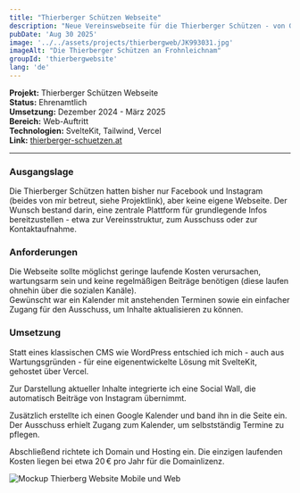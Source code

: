 ```yaml
---
title: "Thierberger Schützen Webseite"
description: "Neue Vereinswebseite für die Thierberger Schützen - von Grund auf mit SvelteKit entwickelt, inklusive Social Wall & Terminkalender"
pubDate: 'Aug 30 2025'
image: '../../assets/projects/thierbergweb/JK993031.jpg'
imageAlt: "Die Thierberger Schützen an Frohnleichnam"
groupId: 'thierbergwebsite'
lang: 'de'
---
```


**Projekt:** Thierberger Schützen Webseite  
**Status:** Ehrenamtlich  
**Umsetzung:** Dezember 2024 - März 2025  
**Bereich:** Web-Auftritt  
**Technologien:** SvelteKit, Tailwind, Vercel  
**Link:** <a href="https://thierberger-schuetzen.at" target="_blank" rel="noopener noreferrer">thierberger-schuetzen.at</a>

---

### Ausgangslage

Die Thierberger Schützen hatten bisher nur Facebook und Instagram (beides von mir betreut, siehe Projektlink), aber keine eigene Webseite. Der Wunsch bestand darin, eine zentrale Plattform für grundlegende Infos bereitzustellen - etwa zur Vereinsstruktur, zum Ausschuss oder zur Kontaktaufnahme.

### Anforderungen

Die Webseite sollte möglichst geringe laufende Kosten verursachen, wartungsarm sein und keine regelmäßigen Beiträge benötigen (diese laufen ohnehin über die sozialen Kanäle).  
Gewünscht war ein Kalender mit anstehenden Terminen sowie ein einfacher Zugang für den Ausschuss, um Inhalte aktualisieren zu können.

### Umsetzung

Statt eines klassischen CMS wie WordPress entschied ich mich - auch aus Wartungsgründen - für eine eigenentwickelte Lösung mit SvelteKit, gehostet über Vercel.

Zur Darstellung aktueller Inhalte integrierte ich eine Social Wall, die automatisch Beiträge von Instagram übernimmt.

Zusätzlich erstellte ich einen Google Kalender und band ihn in die Seite ein. Der Ausschuss erhielt Zugang zum Kalender, um selbstständig Termine zu pflegen.

Abschließend richtete ich Domain und Hosting ein. Die einzigen laufenden Kosten liegen bei etwa 20 € pro Jahr für die Domainlizenz.



<div class="post-image-grid">
 <Image src={Mockup} alt="Mockup Thierberg Website Mobile und Web" />

</div>